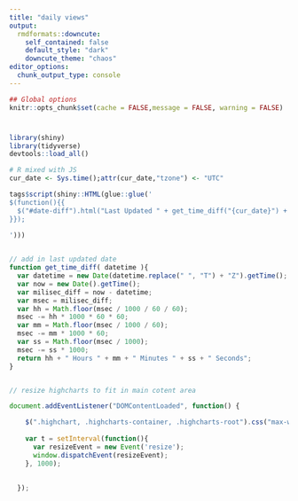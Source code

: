 ```yaml
---
title: "daily views"
output:
  rmdformats::downcute:
    self_contained: false
    default_style: "dark"
    downcute_theme: "chaos"
editor_options: 
  chunk_output_type: console
---
```


```r
## Global options
knitr::opts_chunk$set(cache = FALSE,message = FALSE, warning = FALSE)

```

<h1 id="date-diff"></h1>

```r
library(shiny)
library(tidyverse)
devtools::load_all()
```

```r
# R mixed with JS
cur_date <- Sys.time();attr(cur_date,"tzone") <- "UTC"

tags$script(shiny::HTML(glue::glue('
$(function(){{
  $("#date-diff").html("Last Updated " + get_time_diff("{cur_date}") + " ago");    
}});
  
')))



```


```js

// add in last updated date
function get_time_diff( datetime ){
  var datetime = new Date(datetime.replace(" ", "T") + "Z").getTime();;
  var now = new Date().getTime();
  var milisec_diff = now - datetime;
  var msec = milisec_diff;
  var hh = Math.floor(msec / 1000 / 60 / 60);
  msec -= hh * 1000 * 60 * 60;
  var mm = Math.floor(msec / 1000 / 60);
  msec -= mm * 1000 * 60;
  var ss = Math.floor(msec / 1000);
  msec -= ss * 1000;
  return hh + " Hours " + mm + " Minutes " + ss + " Seconds";
}


// resize highcharts to fit in main cotent area

document.addEventListener("DOMContentLoaded", function() {

    $(".highchart, .highcharts-container, .highcharts-root").css("max-width","100%");   
   
    var t = setInterval(function(){
      var resizeEvent = new Event('resize');
      window.dispatchEvent(resizeEvent);  
    }, 1000);
 
   
  });



```
